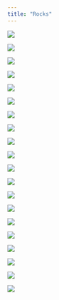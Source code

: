 ```yaml
---
title: "Rocks"
---
```


::: {.grid}
::: {.g-col-6}
![](/images/rocks/1-blue2.png)
:::

::: {.g-col-6}
![](/images/rocks/2-blue1.png)
:::

::: {.g-col-6}
![](/images/rocks/3-dendro1.png)
:::

::: {.g-col-6}
![](/images/rocks/4-dendro2.png)
:::

::: {.g-col-6}
![](/images/rocks/5-amphibole.png)
:::

::: {.g-col-6}
![](/images/rocks/6-dacite.png)
:::

::: {.g-col-6}
![](/images/rocks/7-clinopyroxene.png)
:::

::: {.g-col-6}
![](/images/rocks/8-plagio.png)
:::

::: {.g-col-6}
![](/images/rocks/9-biotite_light.png)
:::

::: {.g-col-6}
![](/images/rocks/10-light.png)
:::

::: {.g-col-6}
![](/images/rocks/11-black.png)
:::

::: {.g-col-6}
![](/images/rocks/12-calcite.png)
:::

::: {.g-col-6}
![](/images/rocks/13-igneous1.png)
:::

::: {.g-col-6}
![](/images/rocks/14-igneous2.png)
:::

::: {.g-col-6}
![](/images/rocks/15-fossil1.png)
:::

::: {.g-col-6}
![](/images/rocks/16-fossil2.png)
:::

::: {.g-col-6}
![](/images/rocks/meta1a.png)
:::

::: {.g-col-6}
![](/images/rocks/meta1b.png)
:::

::: {.g-col-6}
![](/images/rocks/meta2a.png)
:::

::: {.g-col-6}
![](/images/rocks/meta2b.png)
:::
:::
